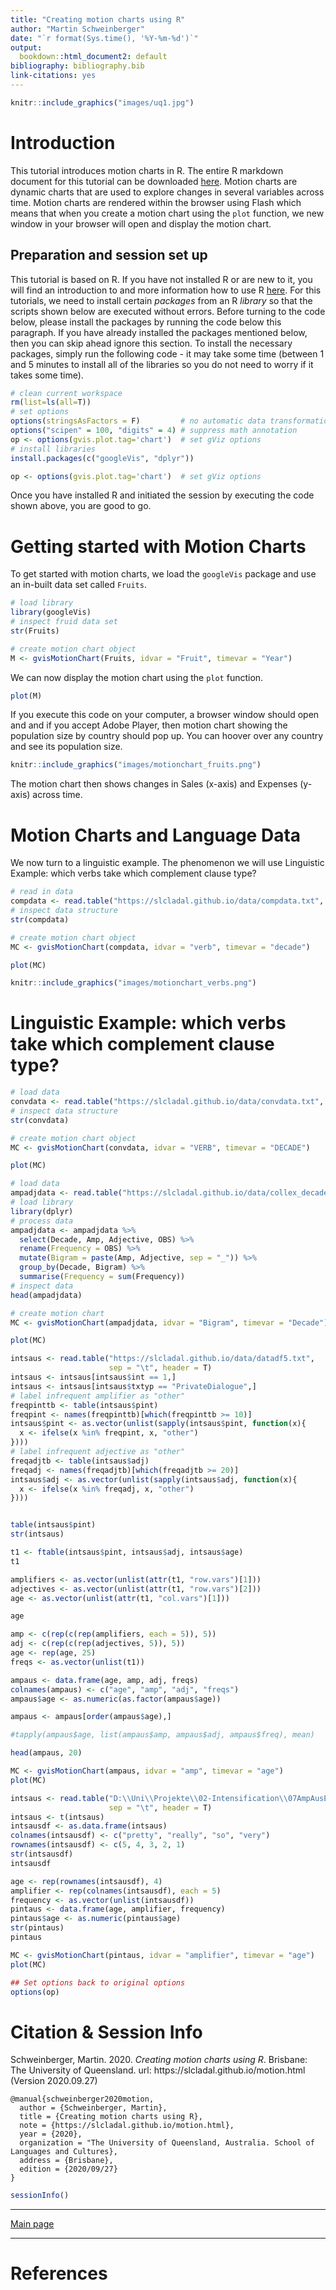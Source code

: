 ```yaml
---
title: "Creating motion charts using R"
author: "Martin Schweinberger"
date: "`r format(Sys.time(), '%Y-%m-%d')`"
output:
  bookdown::html_document2: default
bibliography: bibliography.bib
link-citations: yes
---
```

```r
knitr::include_graphics("images/uq1.jpg")
```

# Introduction{-}

This tutorial introduces motion charts in R. The entire R markdown document for this tutorial can be downloaded [here](https://slcladal.github.io/motion.Rmd). Motion charts are dynamic charts that are used to explore changes in several variables across time. Motion charts are rendered within the browser using Flash which means that when you create a motion chart using the `plot` function, we new window in your browser will open and display the motion chart.

## Preparation and session set up{-}

This tutorial is based on R. If you have not installed R or are new to it, you will find an introduction to and more information how to use R [here](https://slcladal.github.io/IntroR_workshop.html). For this tutorials, we need to install certain *packages* from an R *library* so that the scripts shown below are executed without errors. Before turning to the code below, please install the packages by running the code below this paragraph. If you have already installed the packages mentioned below, then you can skip ahead ignore this section. To install the necessary packages, simply run the following code - it may take some time (between 1 and 5 minutes to install all of the libraries so you do not need to worry if it takes some time).

```r
# clean current workspace
rm(list=ls(all=T))
# set options
options(stringsAsFactors = F)         # no automatic data transformation
options("scipen" = 100, "digits" = 4) # suppress math annotation
op <- options(gvis.plot.tag='chart')  # set gViz options
# install libraries
install.packages(c("googleVis", "dplyr"))
```

```r
op <- options(gvis.plot.tag='chart')  # set gViz options
```

Once you have installed R  and  initiated the session by executing the code shown above, you are good to go.

# Getting started with Motion Charts

To get started with motion charts, we load the `googleVis` package and use an in-built data set called `Fruits`.

```r
# load library
library(googleVis)
# inspect fruid data set
str(Fruits)
```

```r
# create motion chart object
M <- gvisMotionChart(Fruits, idvar = "Fruit", timevar = "Year")
```

We can now display the motion chart using the `plot` function.

```r
plot(M)
```

If you execute this code on your computer, a browser window should open and and if you accept Adobe Player, then motion chart showing the population size by country should pop up. You can hoover over any country and see its population size. 

```r
knitr::include_graphics("images/motionchart_fruits.png")
```

The motion chart then shows changes in Sales (x-axis) and Expenses (y-axis) across time.

# Motion Charts and Language Data

We now turn to a linguistic example. The phenomenon we will use Linguistic Example: which verbs take which complement clause type?

```r
# read in data
compdata <- read.table("https://slcladal.github.io/data/compdata.txt", sep = "\t", header = T)
# inspect data structure
str(compdata)
```


```r
# create motion chart object
MC <- gvisMotionChart(compdata, idvar = "verb", timevar = "decade")
```

```r
plot(MC)
```

```r
knitr::include_graphics("images/motionchart_verbs.png")
```

# Linguistic Example: which verbs take which complement clause type?

```r
# load data
convdata <- read.table("https://slcladal.github.io/data/convdata.txt", sep = "\t", header = T)
# inspect data structure
str(convdata)
```


```r
# create motion chart object
MC <- gvisMotionChart(convdata, idvar = "VERB", timevar = "DECADE")
```

```r
plot(MC)
```


```r
# load data
ampadjdata <- read.table("https://slcladal.github.io/data/collex_decade.txt", sep = "\t", header = T)
# load library
library(dplyr)
# process data
ampadjdata <- ampadjdata %>%
  select(Decade, Amp, Adjective, OBS) %>%
  rename(Frequency = OBS) %>%
  mutate(Bigram = paste(Amp, Adjective, sep = "_")) %>%
  group_by(Decade, Bigram) %>%
  summarise(Frequency = sum(Frequency))
# inspect data
head(ampadjdata)
```

```r
# create motion chart
MC <- gvisMotionChart(ampadjdata, idvar = "Bigram", timevar = "Decade")
```

```r
plot(MC)
```



```r
intsaus <- read.table("https://slcladal.github.io/data/datadf5.txt", 
                      sep = "\t", header = T)
intsaus <- intsaus[intsaus$int == 1,]
intsaus <- intsaus[intsaus$txtyp == "PrivateDialogue",]
# label infrequent amplifier as "other"
freqpinttb <- table(intsaus$pint)
freqpint <- names(freqpinttb)[which(freqpinttb >= 10)]
intsaus$pint <- as.vector(unlist(sapply(intsaus$pint, function(x){
  x <- ifelse(x %in% freqpint, x, "other")
})))
# label infrequent adjective as "other"
freqadjtb <- table(intsaus$adj)
freqadj <- names(freqadjtb)[which(freqadjtb >= 20)]
intsaus$adj <- as.vector(unlist(sapply(intsaus$adj, function(x){
  x <- ifelse(x %in% freqadj, x, "other")
})))


table(intsaus$pint)
str(intsaus)
```

```r

t1 <- ftable(intsaus$pint, intsaus$adj, intsaus$age)
t1
```

```r
amplifiers <- as.vector(unlist(attr(t1, "row.vars")[1]))
adjectives <- as.vector(unlist(attr(t1, "row.vars")[2]))
age <- as.vector(unlist(attr(t1, "col.vars")[1]))

age

amp <- c(rep(c(rep(amplifiers, each = 5)), 5))
adj <- c(rep(c(rep(adjectives, 5)), 5))
age <- rep(age, 25)         
freqs <- as.vector(unlist(t1))

ampaus <- data.frame(age, amp, adj, freqs)
colnames(ampaus) <- c("age", "amp", "adj", "freqs")
ampaus$age <- as.numeric(as.factor(ampaus$age))

ampaus <- ampaus[order(ampaus$age),]

#tapply(ampaus$age, list(ampaus$amp, ampaus$adj, ampaus$freq), mean)

head(ampaus, 20)

MC <- gvisMotionChart(ampaus, idvar = "amp", timevar = "age")
plot(MC)
```


```r
intsaus <- read.table("D:\\Uni\\Projekte\\02-Intensification\\07AmpAusENZE\\AmpAusENZE/ptbintsausattr_tb01.txt", 
                      sep = "\t", header = T)
intsaus <- t(intsaus)
intsausdf <- as.data.frame(intsaus)
colnames(intsausdf) <- c("pretty", "really", "so", "very")
rownames(intsausdf) <- c(5, 4, 3, 2, 1)
str(intsausdf)
intsausdf
```

```r

age <- rep(rownames(intsausdf), 4)
amplifier <- rep(colnames(intsausdf), each = 5)
frequency <- as.vector(unlist(intsausdf))
pintaus <- data.frame(age, amplifier, frequency)
pintaus$age <- as.numeric(pintaus$age)
str(pintaus)
pintaus
```

```r

MC <- gvisMotionChart(pintaus, idvar = "amplifier", timevar = "age")
plot(MC)
```

```r
## Set options back to original options
options(op)
```

# Citation & Session Info {-}

Schweinberger, Martin. 2020. *Creating motion charts using R*. Brisbane: The University of Queensland. url: https://slcladal.github.io/motion.html (Version 2020.09.27)

```
@manual{schweinberger2020motion,
  author = {Schweinberger, Martin},
  title = {Creating motion charts using R},
  note = {https://slcladal.github.io/motion.html},
  year = {2020},
  organization = "The University of Queensland, Australia. School of Languages and Cultures},
  address = {Brisbane},
  edition = {2020/09/27}
}
```


```r
sessionInfo()
```

***

[Main page](https://slcladal.github.io/index.html)

***

# References {-}

